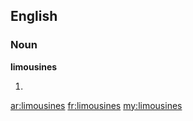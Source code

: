 ==English==

===Noun===
'''limousines'''

# {{plural of|[[limousine]]}}

[[ar:limousines]]
[[fr:limousines]]
[[my:limousines]]